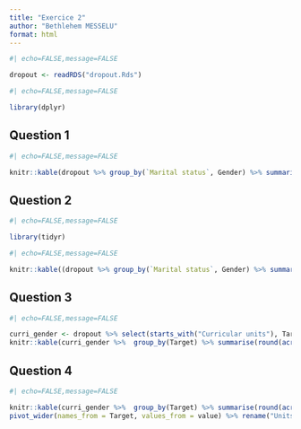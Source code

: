 ```yaml
---
title: "Exercice 2"
author: "Bethlehem MESSELU"
format: html
---
```


```r
#| echo=FALSE,message=FALSE

dropout <- readRDS("dropout.Rds")
```
```r
#| echo=FALSE,message=FALSE

library(dplyr)
```
## Question 1

```r
#| echo=FALSE,message=FALSE

knitr::kable(dropout %>% group_by(`Marital status`, Gender) %>% summarise("median of Age at enrollment"= median(`Age at enrollment`)), caption= "median of Age at enrollment conditioned on marital status and Gender")
```
## Question 2
```r
#| echo=FALSE,message=FALSE

library(tidyr)
```
```r
#| echo=FALSE,message=FALSE

knitr::kable((dropout %>% group_by(`Marital status`, Gender) %>% summarise("median of Age at enrollment"= median(`Age at enrollment`)) %>% pivot_wider(values_from = `median of Age at enrollment`, names_from = Gender)))
```

## Question 3

```r
#| echo=FALSE,message=FALSE

curri_gender <- dropout %>% select(starts_with("Curricular units"), Target)
knitr::kable(curri_gender %>%  group_by(Target) %>% summarise(round(across(starts_with("Curricular units"), mean), 2)), caption= "median of Curriculat units conditioned on Target")
```
## Question 4
```r
#| echo=FALSE,message=FALSE

knitr::kable(curri_gender %>%  group_by(Target) %>% summarise(round(across(starts_with("Curricular units"), mean), 2))%>% pivot_longer(cols = -Target) %>%
pivot_wider(names_from = Target, values_from = value) %>% rename("Units" = name)) 
```